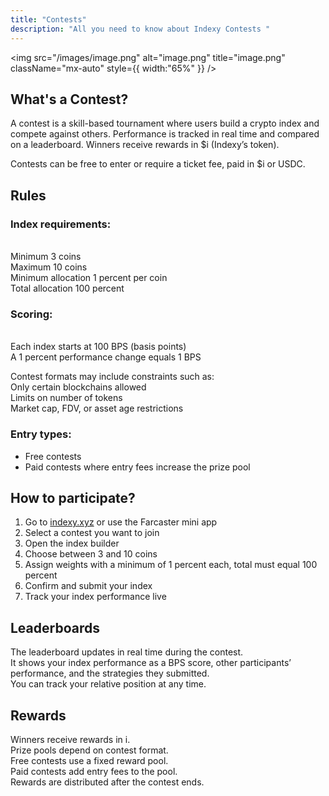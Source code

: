 ```yaml
---
title: "Contests"
description: "All you need to know about Indexy Contests "
---
```


<img
  src="/images/image.png"
  alt="image.png"
  title="image.png"
  className="mx-auto"
  style={{ width:"65%" }}
/>

## What's a Contest?

A contest is a skill-based tournament where users build a crypto index and compete against others. Performance is tracked in real time and compared on a leaderboard. Winners receive rewards in \$i (Indexy’s token).

Contests can be free to enter or require a ticket fee, paid in \$i or USDC.

## Rules

### Index requirements:

\
Minimum 3 coins\
Maximum 10 coins\
Minimum allocation 1 percent per coin\
Total allocation 100 percent

### Scoring:

\
Each index starts at 100 BPS (basis points)\
A 1 percent performance change equals 1 BPS

Contest formats may include constraints such as:\
Only certain blockchains allowed\
Limits on number of tokens\
Market cap, FDV, or asset age restrictions

### Entry types:

- Free contests
- Paid contests where entry fees increase the prize pool

## How to participate?

1. Go to [indexy.xyz](http://indexy.xyz) or use the Farcaster mini app
2. Select a contest you want to join
3. Open the index builder
4. Choose between 3 and 10 coins
5. Assign weights with a minimum of 1 percent each, total must equal 100 percent
6. Confirm and submit your index
7. Track your index performance live

## Leaderboards

The leaderboard updates in real time during the contest.\
It shows your index performance as a BPS score, other participants’ performance, and the strategies they submitted.\
You can track your relative position at any time.

## Rewards

Winners receive rewards in i.\
Prize pools depend on contest format.\
Free contests use a fixed reward pool.\
Paid contests add entry fees to the pool.\
Rewards are distributed after the contest ends.